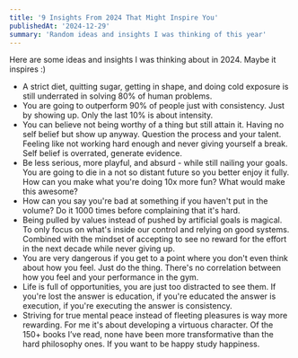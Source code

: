 ```yaml
---
title: '9 Insights From 2024 That Might Inspire You'
publishedAt: '2024-12-29'
summary: 'Random ideas and insights I was thinking of this year'
---
```


Here are some ideas and insights I was thinking about in 2024. Maybe it inspires :)

- A strict diet, quitting sugar, getting in shape, and doing cold exposure is still underrated in solving 80% of human problems.
- You are going to outperform 90% of people just with consistency. Just by showing up. Only the last 10% is about intensity.
- You can believe not being worthy of a thing but still attain it. Having no self belief but show up anyway. Question the process and your talent. Feeling like not working hard enough and never giving yourself a break. Self belief is overrated, generate evidence.
- Be less serious, more playful, and absurd - while still nailing your goals. You are going to die in a not so distant future so you better enjoy it fully. How can you make what you're doing 10x more fun? What would make this awesome?
- How can you say you're bad at something if you haven't put in the volume? Do it 1000 times before complaining that it's hard.
- Being pulled by values instead of pushed by artificial goals is magical. To only focus on what's inside our control and relying on good systems. Combined with the mindset of accepting to see no reward for the effort in the next decade while never giving up.
- You are very dangerous if you get to a point where you don't even think about how you feel. Just do the thing. There's no correlation between how you feel and your performance in the gym.
- Life is full of opportunities, you are just too distracted to see them. If you're lost the answer is education, if you're educated the answer is execution, if you're executing the answer is consistency.
- Striving for true mental peace instead of fleeting pleasures is way more rewarding. For me it's about developing a virtuous character. Of the 150+ books I’ve read, none have been more transformative than the hard philosophy ones. If you want to be happy study happiness.
